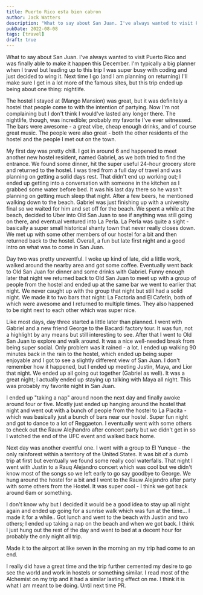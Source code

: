 ```yaml
---
title: Puerto Rico esta bien cabron
author: Jack Watters
description: "What to say about San Juan. I've always wanted to visit Puerto Rico and was finally able to make it happen this December."
pubDate: 2022-08-08
tags: [travel]
draft: true
---
```


What to say about San Juan. I've always wanted to visit Puerto Rico and was finally able to make it happen this December. I'm typically a big planner when I travel but leading up to this trip I was super busy with coding and just decided to wing it. Next time I go (and I am planning on returning) I'll make sure I get in a lot more of the famous sites, but this trip ended up being about one thing: nightlife.

The hostel I stayed at (Mango Mansion) was great, but it was definitely a hostel that people come to with the intention of partying. Now I'm not complaining but I don't think I would've lasted any longer there. The nightlife, though, was incredible; probably my favorite I've ever witnessed. The bars were awesome - a great vibe, cheap enough drinks, and of course great music. The people were also great - both the other residents of the hostel and the people I met out on the town. 

My first day was pretty chill. I got in around 6 and happened to meet another new hostel resident, named Gabriel, as we both tried to find the entrance. We found some dinner, hit the super useful 24-hour grocery store and returned to the hostel. I was tired from a full day of travel and was planning on getting a solid days rest. That didn't end up working out; I ended up getting into a conversation with someone in the kitchen as I grabbed some water before bed. It was his last day there so he wasn't planning on getting much sleep that night. After a few beers, he mentioned walking down to the beach. Gabriel was just finishing up with a university final so we waited for him and set off for the beach. We spent a while at the beach, decided to Uber into Old San Juan to see if anything was still going on there, and eventual ventured into La Perla. La Perla was quite a sight - basically a super small historical shanty town that never really closes down. We met up with some other members of our hostel for a bit and then returned back to the hostel. Overall, a fun but late first night and a good intro on what was to come in San Juan.

Day two was pretty uneventful. I woke up kind of late, did a little work, walked around the nearby area and got some coffee. Eventually went back to Old San Juan for dinner and some drinks with Gabriel. Funny enough later that night we returned back to Old San Juan to meet up with a group of people from the hostel and ended up at the same bar we went to earlier that night. We never caught up with the group that night but still had a solid night. We made it to two bars that night: La Factoría and El Cafetín, both of which were awesome and I returned to multiple times. They also happened to be right next to each other which was super nice.

Like most days, day three started a little later than planned. I went with Gabriel and a new friend George to the Bacardi factory tour. It was fun, not a highlight by any means but still interesting to see. After that I went to Old San Juan to explore and walk around. It was a nice well-needed break from being super social. Only problem was it rained - a lot. I ended up walking 90 minutes back in the rain to the hostel, which ended up being super enjoyable and I got to see a slightly different view of San Juan. I don't remember how it happened, but I ended up meeting Justin, Maya, and Lior that night. We ended up all going out together (Gabriel as well). It was a great night; I actually ended up staying up talking with Maya all night. This was probably my favorite night in San Juan.

I ended up "taking a nap" around noon the next day and finally awoke around four or five. Mostly just ended up hanging around the hostel that night and went out with a bunch of people from the hostel to La Placita - which was basically just a bunch of bars near our hostel. Super fun night and got to dance to a lot of Reggaeton. I eventually went with some others to check out the Rauw Alejhandro after concert party but we didn't get in so I watched the end of the UFC event and walked back home.

Next day was another eventful one. I went with a group to El Yunque - the only rainforest within a territory of the United States. It was bit of a dumb trip at first but eventually we found some really cool waterfalls. That night I went with Justin to a Rauq Alejandro concert which was cool but we didn't know most of the songs so we left early to go say goodbye to George. We hung around the hostel for a bit and I went to the Rauw Alejandro after party with some others from the Hostel. It was super cool - I think we got back around 6am or something. 

I don't know why but I decided it would be a good idea to stay up all night again and ended up going for a sunrise walk which was fun at the time... I made it for a while.. Got lunch and went to the beach with Justin and two others; I ended up taking a nap on the beach and when we got back. I think I just hung out the rest of the day and went to bed at a decent hour for probably the only night all trip. 

Made it to the airport at like seven in the morning an my trip had come to an end.

I really did have a great time and the trip further cemented my desire to go see the world and work in hostels or something similar. I read most of the Alchemist on my trip and it had a similar lasting effect on me. I think it is what I am meant to be doing. Until next time PR.
